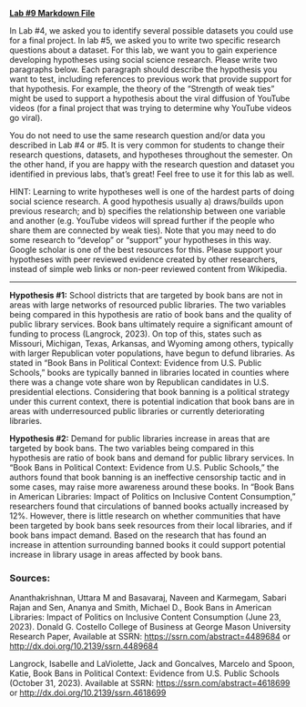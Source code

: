 [**Lab #9 Markdown File**](/assignments/lab_9_hypotheses.Rmd)

In Lab #4, we asked you to identify several possible datasets you could use for a final project. In lab #5, we asked you to write two specific research questions about a dataset. For this lab, we want you to gain experience developing hypotheses using social science research. Please write two paragraphs below. Each paragraph should describe the hypothesis you want to test, including references to previous work that provide support for that hypothesis. For example, the theory of the “Strength of weak ties” might be used to support a hypothesis about the viral diffusion of YouTube videos (for a final project that was trying to determine why YouTube videos go viral).

You do not need to use the same research question and/or data you described in Lab #4 or #5. It is very common for students to change their research questions, datasets, and hypotheses throughout the semester. On the other hand, if you are happy with the research question and dataset you identified in previous labs, that’s great! Feel free to use it for this lab as well.

HINT: Learning to write hypotheses well is one of the hardest parts of doing social science research. A good hypothesis usually a) draws/builds upon previous research; and b) specifies the relationship between one variable and another (e.g. YouTube videos will spread further if the people who share them are connected by weak ties). Note that you may need to do some research to “develop” or “support” your hypotheses in this way. Google scholar is one of the best resources for this. Please support your hypotheses with peer reviewed evidence created by other researchers, instead of simple web links or non-peer reviewed content from Wikipedia.

------------------------------------------------------------------------

**Hypothesis #1:** School districts that are targeted by book bans are not in areas with large networks of resourced public libraries. The two variables being compared in this hypothesis are ratio of book bans and the quality of public library services. Book bans ultimately require a significant amount of funding to process (Langrock, 2023). On top of this, states such as Missouri, Michigan, Texas, Arkansas, and Wyoming among others, typically with larger Republican voter populations, have begun to defund libraries. As stated in "Book Bans in Political Context: Evidence from U.S. Public Schools," books are typically banned in libraries located in counties where there was a change vote share won by Republican candidates in U.S. presidential elections. Considering that book banning is a political strategy under this current context, there is potential indication that book bans are in areas with underresourced public libraries or currently deteriorating libraries.

**Hypothesis #2:** Demand for public libraries increase in areas that are targeted by book bans. The two variables being compared in this hypothesis are ratio of book bans and demand for public library services. In "Book Bans in Political Context: Evidence from U.S. Public Schools," the authors found that book banning is an ineffective censorship tactic and in some cases, may raise more awareness around these books. In "Book Bans in American Libraries: Impact of Politics on Inclusive Content Consumption," researchers found that circulations of banned books actually increased by 12%. However, there is little research on whether communities that have been targeted by book bans seek resources from their local libraries, and if book bans impact demand. Based on the research that has found an increase in attention surrounding banned books it could support potential increase in library usage in areas affected by book bans.

### Sources:

Ananthakrishnan, Uttara M and Basavaraj, Naveen and Karmegam, Sabari Rajan and Sen, Ananya and Smith, Michael D., Book Bans in American Libraries: Impact of Politics on Inclusive Content Consumption (June 23, 2023). Donald G. Costello College of Business at George Mason University Research Paper, Available at SSRN: <https://ssrn.com/abstract=4489684> or [http://dx.doi.org/10.2139/ssrn.4489684](https://dx.doi.org/10.2139/ssrn.4489684)

Langrock, Isabelle and LaViolette, Jack and Goncalves, Marcelo and Spoon, Katie, Book Bans in Political Context: Evidence from U.S. Public Schools (October 31, 2023). Available at SSRN: <https://ssrn.com/abstract=4618699> or [http://dx.doi.org/10.2139/ssrn.4618699](https://dx.doi.org/10.2139/ssrn.4618699)
